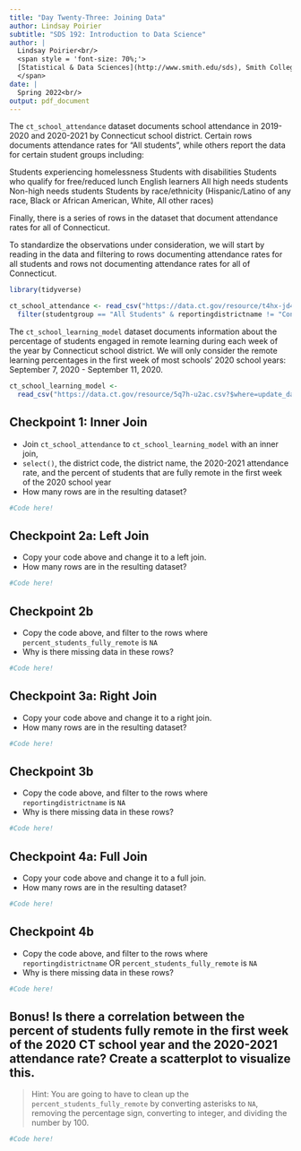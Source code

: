 ```yaml
---
title: "Day Twenty-Three: Joining Data"
author: Lindsay Poirier
subtitle: "SDS 192: Introduction to Data Science"
author: |
  Lindsay Poirier<br/>
  <span style = 'font-size: 70%;'>
  [Statistical & Data Sciences](http://www.smith.edu/sds), Smith College<br/>
  </span>
date: |
  Spring 2022<br/>
output: pdf_document
---
```



The `ct_school_attendance` dataset documents school attendance in 2019-2020 and 2020-2021 by Connecticut school district. Certain rows documents attendance rates for "All students", while others report the data for certain student groups including:

Students experiencing homelessness
Students with disabilities
Students who qualify for free/reduced lunch
English learners
All high needs students
Non-high needs students
Students by race/ethnicity (Hispanic/Latino of any race, Black or African American, White, All other races)

Finally, there is a series of rows in the dataset that document attendance rates for all of Connecticut. 

To standardize the observations under consideration, we will start by reading in the data and filtering to rows documenting attendance rates for all students and rows not documenting attendance rates for all of Connecticut.

```r
library(tidyverse)

ct_school_attendance <- read_csv("https://data.ct.gov/resource/t4hx-jd4c.csv?$limit=3000") %>%
  filter(studentgroup == "All Students" & reportingdistrictname != "Connecticut") 
```


The `ct_school_learning_model` dataset documents information about the percentage of students engaged in remote learning during each week of the year by Connecticut school district. We will only consider the remote learning percentages in the first week of most schools' 2020 school years: September 7, 2020 - September 11, 2020. 

```r
ct_school_learning_model <-
  read_csv("https://data.ct.gov/resource/5q7h-u2ac.csv?$where=update_date=%272020-09-17%27")
```

## Checkpoint 1: Inner Join

* Join `ct_school_attendance` to `ct_school_learning_model` with an inner join, 
* `select()`, the district code, the district name, the 2020-2021 attendance rate, and the percent of students that are fully remote in the first week of the 2020 school year
* How many rows are in the resulting dataset? 

```r
#Code here!
```

## Checkpoint 2a: Left Join

* Copy your code above and change it to a left join.
* How many rows are in the resulting dataset? 

```r
#Code here!
```

## Checkpoint 2b

* Copy the code above, and filter to the rows where `percent_students_fully_remote` is `NA`
* Why is there missing data in these rows?

```r
#Code here!
```


## Checkpoint 3a: Right Join

* Copy your code above and change it to a right join.
* How many rows are in the resulting dataset? 

```r
#Code here!
```

## Checkpoint 3b 

* Copy the code above, and filter to the rows where `reportingdistrictname` is `NA`
* Why is there missing data in these rows?

```r
#Code here!
```


## Checkpoint 4a: Full Join

* Copy your code above and change it to a full join.
* How many rows are in the resulting dataset? 

```r
#Code here!
```

## Checkpoint 4b 

* Copy the code above, and filter to the rows where `reportingdistrictname` OR `percent_students_fully_remote` is `NA`
* Why is there missing data in these rows?

```r
#Code here!
```

## Bonus! Is there a correlation between the percent of students fully remote in the first week of the 2020 CT school year and the 2020-2021 attendance rate? Create a scatterplot to visualize this. 

> Hint: You are going to have to clean up the `percent_students_fully_remote` by converting asterisks to `NA`, removing the percentage sign, converting to integer, and dividing the number by 100. 

```r
#Code here!
```

